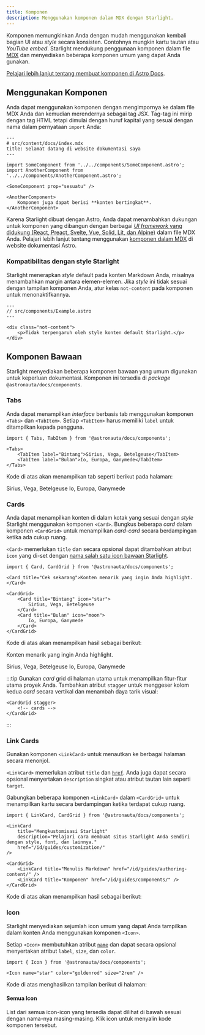 ```yaml
---
title: Komponen
description: Menggunakan komponen dalam MDX dengan Starlight.
---
```


Komponen memungkinkan Anda dengan mudah menggunakan kembali bagian UI atau _style_ secara konsisten.
Contohnya mungkin kartu tautan atau _YouTube embed_.
Starlight mendukung penggunaan komponen dalam file [MDX](https://mdxjs.com/) dan menyediakan beberapa komponen umum yang dapat Anda gunakan.

[Pelajari lebih lanjut tentang membuat komponen di Astro Docs](https://docs.astro.build/en/core-concepts/astro-components/).

## Menggunakan Komponen

Anda dapat menggunakan komponen dengan mengimpornya ke dalam file MDX Anda dan kemudian merendernya sebagai tag JSX.
Tag-tag ini mirip dengan tag HTML tetapi dimulai dengan huruf kapital yang sesuai dengan nama dalam pernyataan `import` Anda:

```mdx
---
# src/content/docs/index.mdx
title: Selamat datang di website dokumentasi saya
---

import SomeComponent from '../../components/SomeComponent.astro';
import AnotherComponent from '../../components/AnotherComponent.astro';

<SomeComponent prop="sesuatu" />

<AnotherComponent>
	Komponen juga dapat berisi **konten bertingkat**.
</AnotherComponent>
```

Karena Starlight dibuat dengan Astro, Anda dapat menambahkan dukungan untuk komponen yang dibangun dengan berbagai [_UI framework_ yang didukung (React, Preact, Svelte, Vue, Solid, Lit, dan Alpine)](https://docs.astro.build/en/core-concepts/framework-components/) dalam file MDX Anda.
Pelajari lebih lanjut tentang menggunakan [komponen dalam MDX](https://docs.astro.build/en/guides/markdown-content/#using-components-in-mdx) di website dokumentasi Astro.

### Kompatibilitas dengan style Starlight

Starlight menerapkan _style_ default pada konten Markdown Anda, misalnya menambahkan margin antara elemen-elemen.
Jika _style_ ini tidak sesuai dengan tampilan komponen Anda, atur kelas `not-content` pada komponen untuk menonaktifkannya.

```astro
---
// src/components/Example.astro
---

<div class="not-content">
	<p>Tidak terpengaruh oleh style konten default Starlight.</p>
</div>
```

## Komponen Bawaan

Starlight menyediakan beberapa komponen bawaan yang umum digunakan untuk keperluan dokumentasi.
Komponen ini tersedia di _package_ `@astronauta/docs/components`.

### Tabs


Anda dapat menampilkan _interface_ berbasis tab menggunakan komponen `<Tabs>` dan `<TabItem>`.
Setiap `<TabItem>` harus memiliki `label` untuk ditampilkan kepada pengguna.

```mdx
import { Tabs, TabItem } from '@astronauta/docs/components';

<Tabs>
	<TabItem label="Bintang">Sirius, Vega, Betelgeuse</TabItem>
	<TabItem label="Bulan">Io, Europa, Ganymede</TabItem>
</Tabs>
```

Kode di atas akan menampilkan tab seperti berikut pada halaman:

<Tabs>
	<TabItem label="Bintang">Sirius, Vega, Betelgeuse</TabItem>
	<TabItem label="Bulan">Io, Europa, Ganymede</TabItem>
</Tabs>

### Cards


Anda dapat menampilkan konten di dalam kotak yang sesuai dengan _style_ Starlight menggunakan komponen `<Card>`.
Bungkus beberapa _card_ dalam komponen `<CardGrid>` untuk menampilkan _card-card_ secara berdampingan ketika ada cukup ruang.

`<Card>` memerlukan `title` dan secara opsional dapat ditambahkan atribut `icon` yang di-set dengan [nama salah satu icon bawaan Starlight](#all-icons).

```mdx
import { Card, CardGrid } from '@astronauta/docs/components';

<Card title="Cek sekarang">Konten menarik yang ingin Anda highlight.</Card>

<CardGrid>
	<Card title="Bintang" icon="star">
		Sirius, Vega, Betelgeuse
	</Card>
	<Card title="Bulan" icon="moon">
		Io, Europa, Ganymede
	</Card>
</CardGrid>
```

Kode di atas akan menampilkan hasil sebagai berikut:

<Card title="Cek sekarang">Konten menarik yang ingin Anda highlight.</Card>

<CardGrid>
	<Card title="Bintang" icon="star">
		Sirius, Vega, Betelgeuse
	</Card>
	<Card title="Bulan" icon="moon">
		Io, Europa, Ganymede
	</Card>
</CardGrid>

:::tip
Gunakan _card_ grid di halaman utama untuk menampilkan fitur-fitur utama proyek Anda.
Tambahkan atribut `stagger` untuk menggeser kolom kedua _card_ secara vertikal dan menambah daya tarik visual:

```astro
<CardGrid stagger>
	<!-- cards -->
</CardGrid>
```

:::

### Link Cards

Gunakan komponen `<LinkCard>` untuk menautkan ke berbagai halaman secara menonjol.

`<LinkCard>` memerlukan atribut `title` dan [`href`](https://developer.mozilla.org/en-US/docs/Web/HTML/Element/a#href). Anda juga dapat secara opsional menyertakan `description` singkat atau atribut tautan lain seperti `target`.

Gabungkan beberapa komponen `<LinkCard>` dalam `<CardGrid>` untuk menampilkan kartu secara berdampingan ketika terdapat cukup ruang.

```mdx
import { LinkCard, CardGrid } from '@astronauta/docs/components';

<LinkCard
	title="Mengkustomisasi Starlight"
	description="Pelajari cara membuat situs Starlight Anda sendiri dengan style, font, dan lainnya."
	href="/id/guides/customization/"
/>

<CardGrid>
	<LinkCard title="Menulis Markdown" href="/id/guides/authoring-content/" />
	<LinkCard title="Komponen" href="/id/guides/components/" />
</CardGrid>
```

Kode di atas akan menampilkan hasil sebagai berikut:


<LinkCard
	title="Mengkustomisasi Starlight"
	description="Pelajari cara membuat situs Starlight Anda sendiri dengan style, font, dan lainnya."
	href="/id/guides/customization/"
/>

<CardGrid>
	<LinkCard title="Menulis Markdown" href="/id/guides/authoring-content/" />
	<LinkCard title="Komponen" href="/id/guides/components/" />
</CardGrid>

### Icon


Starlight menyediakan sejumlah icon umum yang dapat Anda tampilkan dalam konten Anda menggunakan komponen `<Icon>`.

Setiap `<Icon>` membutuhkan atribut [`name`](#all-icons) dan dapat secara opsional menyertakan atribut `label`, `size`, dan `color`.

```mdx
import { Icon } from '@astronauta/docs/components';

<Icon name="star" color="goldenrod" size="2rem" />
```

Kode di atas menghasilkan tampilan berikut di halaman:

<Icon name="star" color="goldenrod" size="2rem" />

#### Semua Icon

List dari semua icon-icon yang tersedia dapat dilihat di bawah sesuai dengan nama-nya masing-masing. Klik icon untuk menyalin kode komponen tersebut.

<IconsList />
